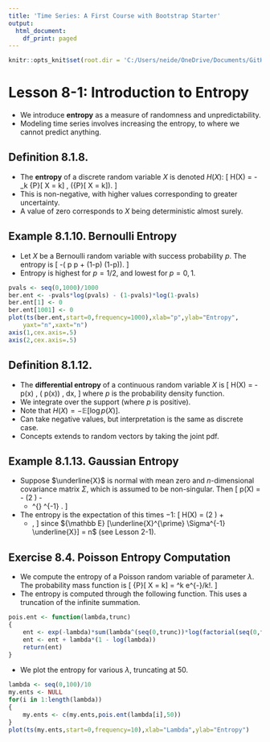 ```yaml
---
title: 'Time Series: A First Course with Bootstrap Starter'
output:
  html_document:
    df_print: paged
---
```


```r
knitr::opts_knit$set(root.dir = 'C:/Users/neide/OneDrive/Documents/GitHub/BEwebinar/Data')
```

# Lesson 8-1: Introduction to Entropy

- We introduce **entropy** as a measure of randomness and unpredictability.
- Modeling time series involves increasing the entropy, to where we cannot predict
anything.

## Definition 8.1.8.

- The **entropy** of a discrete random variable $X$ is denoted $H(X)$:
\[
 H(X) = - \sum_k {\mathbb P}[ X = k] \, \log ({\mathbb P}[ X = k]).
\]
- This is non-negative, with higher values corresponding to greater uncertainty.
- A value of zero corresponds to $X$ being deterministic almost surely.

## Example 8.1.10. Bernoulli Entropy

- Let $X$ be a Bernoulli random variable with success probability $p$. The entropy
is
\[
 -( p \log p + (1-p) \log (1-p)).
\]
- Entropy is highest for $p=1/2$, and lowest for $p=0,1$.

```r
pvals <- seq(0,1000)/1000
ber.ent <- -pvals*log(pvals) - (1-pvals)*log(1-pvals)
ber.ent[1] <- 0
ber.ent[1001] <- 0
plot(ts(ber.ent,start=0,frequency=1000),xlab="p",ylab="Entropy",
	yaxt="n",xaxt="n")
axis(1,cex.axis=.5)
axis(2,cex.axis=.5)
```

## Definition 8.1.12. 

- The **differential entropy** of a continuous random variable $X$ is 
\[
 H(X) = - \int p(x) \, \log ( p(x)) \, dx,
\]
where $p$ is the probability density function.
- We integrate over the support (where $p$ is positive).
- Note that $H(X) = - {\mathbb E} [ \log p (X)]$.
- Can take negative values, but interpretation is the same as discrete case.
- Concepts extends to random vectors by taking the joint pdf.

## Example 8.1.13. Gaussian Entropy

- Suppose $\underline{X}$ is normal with mean zero and $n$-dimensional covariance matrix
$\Sigma$, which is assumed to be non-singular. Then
\[
  \log p(X) = -\frac{n}{2} \log (2 \pi) - \frac{1}{2} \log \det \Sigma 
    - \frac{1}{2} \underline{X}^{\prime} \Sigma^{-1} \underline{X}.
\]
- The entropy is the expectation of this times $-1$:
\[
 H(X) = \frac{n}{2} \log (2 \pi) + \frac{1}{2} \log \det \Sigma 
    +  \frac{n}{2},
\]
since ${\mathbb E} [\underline{X}^{\prime} \Sigma^{-1} \underline{X}] = n$ (see Lesson 2-1).

## Exercise 8.4. Poisson Entropy Computation

- We compute the entropy of a Poisson random variable of parameter $\lambda$. The 
probability mass function is
\[
 {\mathbb P}[ X = k] = \lambda^k e^{-\lambda}/k!.
\]
- The entropy is computed through the following function. This uses a truncation of
the infinite summation.

```r
pois.ent <- function(lambda,trunc)
{ 
	ent <- exp(-lambda)*sum(lambda^(seq(0,trunc))*log(factorial(seq(0,trunc)))/factorial(seq(0,trunc)))
	ent <- ent + lambda*(1 - log(lambda)) 
	return(ent)
}
```

- We plot the entropy for various $\lambda$, truncating at $50$.

```r
lambda <- seq(0,100)/10
my.ents <- NULL
for(i in 1:length(lambda))
{
	my.ents <- c(my.ents,pois.ent(lambda[i],50))
}
plot(ts(my.ents,start=0,frequency=10),xlab="Lambda",ylab="Entropy")
```

